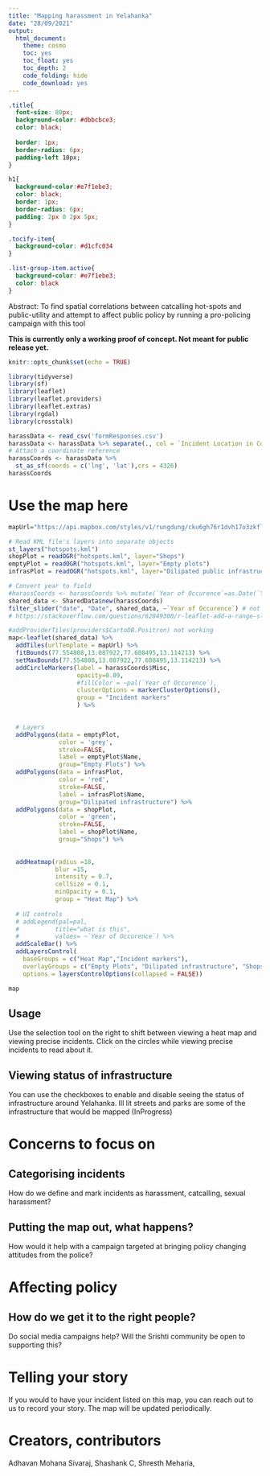 ```yaml
---
title: "Mapping harassment in Yelahanka"
date: "28/09/2021"
output:
  html_document: 
    theme: cosmo
    toc: yes
    toc_float: yes
    toc_depth: 2
    code_folding: hide
    code_download: yes
---
```

```css
.title{
  font-size: 80px;
  background-color: #dbbcbce3;
  color: black;
 
  border: 1px;
  border-radius: 6px;
  padding-left 10px;
}

h1{
  background-color:#e7f1ebe3;
  color: black;
  border: 1px;
  border-radius: 6px;
  padding: 2px 0 2px 5px;
}

.tocify-item{
  background-color: #d1cfc034
}

.list-group-item.active{
  background-color: #e7f1ebe3;
  color: black
}
```
Abstract: To find spatial correlations between catcalling hot-spots and public-utility and attempt to affect public policy by running a pro-policing campaign with this tool

**This is currently only a working proof of concept. Not meant for public release yet.**



```r
knitr::opts_chunk$set(echo = TRUE)

library(tidyverse)
library(sf)
library(leaflet)
library(leaflet.providers)
library(leaflet.extras)
library(rgdal)
library(crosstalk)
```

```r
harassData <- read_csv('formResponses.csv')
harassData <- harassData %>% separate(., col = `Incident Location in Coordinates`, into = c("lat", "lng"), sep = "\\,")
# Attach a coordinate reference 
harassCoords <- harassData %>%
  st_as_sf(coords = c('lng', 'lat'),crs = 4326) 
harassCoords
```
# Use the map here {.tabset}
```r
mapUrl="https://api.mapbox.com/styles/v1/rungdung/cku6gh76r1dvh17o3zkfllvjz/tiles/256/{z}/{x}/{y}@2x?access_token=pk.eyJ1IjoicnVuZ2R1bmciLCJhIjoiY2tqeWh6cXF4MDgzMjJvbWVmbGQzYjAwMyJ9.U-aJyoqyKvTXlhVk43jV1A"

# Read KML file's layers into separate objects
st_layers("hotspots.kml")
shopPlot = readOGR("hotspots.kml", layer="Shops")
emptyPlot = readOGR("hotspots.kml", layer="Empty plots")
infrasPlot = readOGR("hotspots.kml", layer="Dilipated public infrastructure")

# Convert year to field
#harassCoords <- harassCoords %>% mutate(`Year of Occurence`=as.Date(`Year of Occurence`))
shared_data <- SharedData$new(harassCoords)
filter_slider("date", "Date", shared_data, ~`Year of Occurence`) # not working yet 
# https://stackoverflow.com/questions/62849300/r-leaflet-add-a-range-slider-to-filter-markers-without-shiny

```

```r
#addProviderTiles(providers$CartoDB.Positron) not working
map<-leaflet(shared_data) %>% 
  addTiles(urlTemplate = mapUrl) %>% 
  fitBounds(77.554808,13.087922,77.608495,13.114213) %>% 
  setMaxBounds(77.554808,13.087922,77.608495,13.114213) %>% 
  addCircleMarkers(label = harassCoords$Misc,
                   opacity=0.09,
                   #fillColor = ~pal(`Year of Occurence`),
                   clusterOptions = markerClusterOptions(),
                   group = "Incident markers"
                   ) %>%
  

  # Layers
  addPolygons(data = emptyPlot,
              color = 'grey',
              stroke=FALSE,
              label = emptyPlot$Name,
              group="Empty Plots") %>% 
  addPolygons(data = infrasPlot,
              color = 'red',
              stroke=FALSE,
              label = infrasPlot$Name,
              group="Dilipated infrastructure") %>% 
  addPolygons(data = shopPlot,
              color = 'green',
              stroke=FALSE,
              label = shopPlot$Name,
              group="Shops") %>%
  
  
  addHeatmap(radius =18, 
             blur =15, 
             intensity = 0.7, 
             cellSize = 0.1, 
             minOpacity = 0.1,
             group = "Heat Map") %>% 
  
  # UI controls
  # addLegend(pal=pal,
  #          title="what is this",
  #          values= ~`Year of Occurence`) %>% 
  addScaleBar() %>% 
  addLayersControl(
    baseGroups = c("Heat Map","Incident markers"),
    overlayGroups = c("Empty Plots", "Dilipated infrastructure", "Shops"),
    options = layersControlOptions(collapsed = FALSE))

map
```

## Usage  {.tabset}

Use the selection tool on the right to shift between viewing a heat map and viewing precise incidents. Click on the circles while viewing precise incidents to read about it. 

## Viewing status of infrastructure

You can use the checkboxes to enable and disable seeing the status of infrastructure around Yelahanka. Ill lit streets and parks are some of the infrastructure that would be mapped (InProgress)



# Concerns to focus on

## Categorising incidents
How do we define and mark incidents as harassment, catcalling, sexual harassment?

## Putting the map out, what happens?
How would it help with a campaign targeted at bringing policy changing attitudes from the police? 

# Affecting policy

## How do we get it to the right people?
Do social media campaigns help? Will the Srishti community be open to supporting this?

# Telling your story

If you would to have your incident listed on this map, you can reach out to us to record your story. The map will be updated periodically.

# Creators, contributors
Adhavan Mohana Sivaraj,
Shashank C,
Shresth Meharia,
